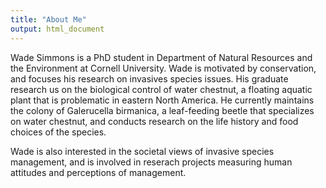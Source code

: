 ```yaml
---
title: "About Me"
output: html_document
---
```


Wade Simmons is a PhD student in Department of Natural Resources and the Environment at Cornell University. Wade is motivated by conservation, and focuses his research on invasives species issues. His graduate research us on the biological control of water chestnut, a floating aquatic plant that is problematic in eastern North America. He currently maintains the colony of Galerucella birmanica, a leaf-feeding beetle that specializes on water chestnut, and conducts research on the life history and food choices of the species. 

Wade is also interested in the societal views of invasive species management, and is involved in reserach projects measuring human attitudes and perceptions of management. 